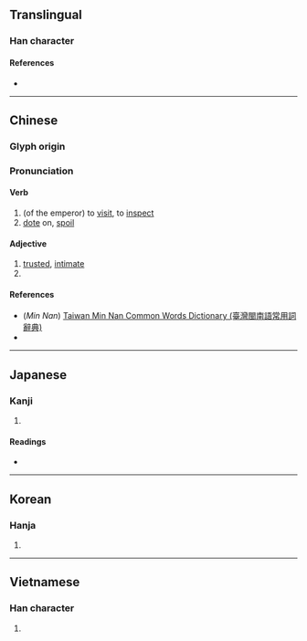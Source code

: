 {{also|幸}}
{{character info/new}}
==Translingual==

===Han character===
{{Han char|rn=9|rad=人|as=08|sn=10|four=24241|canj=OGTJ|ids=⿰亻幸}}

====References====
* {{Han ref|kx=0107.310|dkj=00771|dj=0229.110|hdz=10170.060|uh=5016|ud=20502|bh=ADC6|bd=44486}}

----

==Chinese==
{{zh-forms}}

===Glyph origin===
{{Han etym}}

===Pronunciation===
{{zh-pron
|m=xìng
|c=hang6
|mn=hēng/sēng
|mc=y
|oc=y
|cat=a,v
}}

====Verb====
{{zh-verb}}

# (of the emperor) to [[visit]], to [[inspect]]
# [[dote]] on, [[spoil]]

====Adjective====
{{zh-adj}}

# [[trusted]], [[intimate]]
# {{alternative spelling of|幸|lang=zh}}

====References====
* (''Min Nan'') [http://twblg.dict.edu.tw/holodict_new/default.jsp Taiwan Min Nan Common Words Dictionary (臺灣閩南語常用詞辭典)]
* {{cite-web
|url=http://www.mdbg.net/chindict/chindict.php?page=worddict&wdrst=0&wdqb=倖
|title=倖
|work=MDBG English to Chinese dictionary ( Based on CC-CEDICT )
|language=Mandarin/English
|accessdate=2014-02-18}}

----

==Japanese==

===Kanji===
{{ja-kanji|grade=|rs=人08}}

# {{defn|lang=ja|sort=人08}}

====Readings====
* {{ja-readings|on=[[こう]] (kō)|kun=[[さいわい]] (saiwai)}}

----

==Korean==

===Hanja===
{{ko-hanja|hangeul=행|rv=haeng|mr=haeng}}

# {{defn|lang=ko|sort=人08}}

----

==Vietnamese==

===Han character===
{{vi-hantu|[[hãnh]], [[hạnh]]|rs=人08}}

# {{defn|lang=vi}}